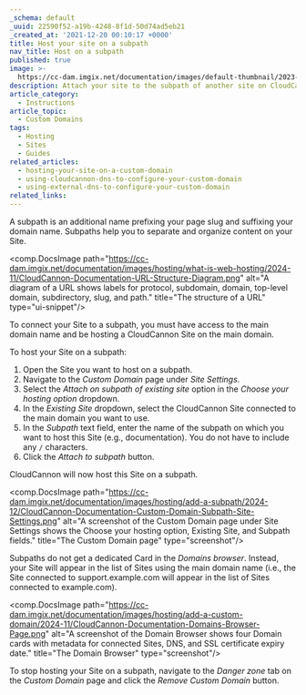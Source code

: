 ```yaml
---
_schema: default
_uuid: 22590f52-a19b-4248-8f1d-50d74ad5eb21
_created_at: '2021-12-20 00:10:17 +0000'
title: Host your site on a subpath
nav_title: Host on a subpath
published: true
image: >-
  https://cc-dam.imgix.net/documentation/images/default-thumbnail/2023-Q4/CloudCannon-Documentation-Thumbnail.png
description: Attach your site to the subpath of another site on CloudCannon
article_category:
  - Instructions
article_topic:
  - Custom Domains
tags:
  - Hosting
  - Sites
  - Guides
related_articles:
  - hosting-your-site-on-a-custom-domain
  - using-cloudcannon-dns-to-configure-your-custom-domain
  - using-external-dns-to-configure-your-custom-domain
related_links:
---
```

A subpath is an additional name prefixing your page slug and suffixing your domain name. Subpaths help you to separate and organize content on your Site.

<comp.DocsImage path="https://cc-dam.imgix.net/documentation/images/hosting/what-is-web-hosting/2024-11/CloudCannon-Documentation-URL-Structure-Diagram.png" alt="A diagram of a URL shows labels for protocol, subdomain, domain, top-level domain, subdirectory, slug, and path." title="The structure of a URL" type="ui-snippet"/>

To connect your Site to a subpath, you must have access to the main domain name and be hosting a CloudCannon Site on the main domain.

To host your Site on a subpath:

1. Open the Site you want to host on a subpath.
2. Navigate to the *Custom Domain* page under *Site Settings*.
3. Select the *Attach on subpath of existing site* option in the *Choose your hosting option* dropdown.
4. In the *Existing Site* dropdown, select the CloudCannon Site connected to the main domain you want to use.
5. In the *Subpath* text field, enter the name of the subpath on which you want to host this Site (e.g., documentation). You do not have to include any `/` characters.
6. Click the *Attach to subpath* button.

CloudCannon will now host this Site on a subpath.

<comp.DocsImage path="https://cc-dam.imgix.net/documentation/images/hosting/add-a-subpath/2024-12/CloudCannon-Documentation-Custom-Domain-Subpath-Site-Settings.png" alt="A screenshot of the Custom Domain page under Site Settings shows the Choose your hosting option, Existing Site, and Subpath fields." title="The Custom Domain page" type="screenshot"/>

Subpaths do not get a dedicated Card in the *Domains browser*. Instead, your Site will appear in the list of Sites using the main domain name (i.e., the Site connected to support.example.com will appear in the list of Sites connected to example.com).

<comp.DocsImage path="https://cc-dam.imgix.net/documentation/images/hosting/add-a-custom-domain/2024-11/CloudCannon-Documentation-Domains-Browser-Page.png" alt="A screenshot of the Domain Browser shows four Domain cards with metadata for connected Sites, DNS, and SSL certificate expiry date." title="The Domain Browser" type="screenshot"/>

To stop hosting your Site on a subpath, navigate to the *Danger zone* tab on the *Custom Domain* page and click the *Remove Custom Domain* button.